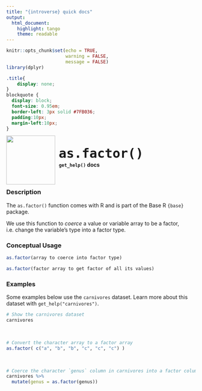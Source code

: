```yaml
---
title: "{introverse} quick docs"
output: 
  html_document:
    highlight: tango
    theme: readable
---
```



```r
knitr::opts_chunk$set(echo = TRUE, 
                      warning = FALSE, 
                      message = FALSE)
library(dplyr)
```

```css
.title{
    display: none;
}
blockquote {
  display: block;
  font-size: 0.95em;
  border-left: 3px solid #7FB036;
  padding:10px;
  margin-left:10px;
}
```

<div>
<br>
 <img src = "logo.png" style = "float:left;height:130px;margin-top:-20px;">
 <span style = "font-weight:bold;font-size:40px;"> 
  &nbsp;<code>as.factor()</code>
 </span>
 <br>
 <b>&nbsp;&nbsp;&nbsp;<code>get_help()</code> docs</b>
</div>
<br>

### Description

The `as.factor()` function comes with R and is part of the Base R `{base}` package.
  
We use this function to _coerce_ a value or variable array to be a factor, i.e. change the variable's type into a factor type. 



### Conceptual Usage 

```r
as.factor(array to coerce into factor type)

as.factor(factor array to get factor of all its values)
```

### Examples

Some examples below use the `carnivores` dataset. Learn more about this dataset with `get_help("carnivores")`.

```r
# Show the carnivores dataset
carnivores
```

<br>


```r
# Convert the character array to a factor array
as.factor( c("a", "b", "b", "c", "c", "c") )
```

<br>  <!-- Do not delete the <br>, and make sure to keep the previous and following lines blank. -->

```r
# Coerce the character `genus` column in carnivores into a factor column
carnivores %>%
  mutate(genus = as.factor(genus))
```
